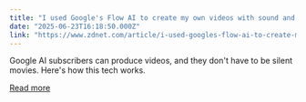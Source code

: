 ```yaml
---
title: "I used Google's Flow AI to create my own videos with sound and dialogue - Here's how it went"
date: "2025-06-23T16:18:50.000Z"
link: "https://www.zdnet.com/article/i-used-googles-flow-ai-to-create-my-own-videos-with-sound-and-dialogue-heres-how-it-went/"
---
```


Google AI subscribers can produce videos, and they don't have to be silent movies. Here's how this tech works.

[Read more](https://www.zdnet.com/article/i-used-googles-flow-ai-to-create-my-own-videos-with-sound-and-dialogue-heres-how-it-went/)

